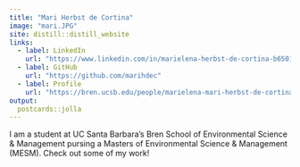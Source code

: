 ```yaml
---
title: "Mari Herbst de Cortina"
image: "mari.JPG"
site: distill::distill_website
links:
  - label: LinkedIn
    url: "https://www.linkedin.com/in/marielena-herbst-de-cortina-b6501a147/"
  - label: GitHub
    url: "https://github.com/marihdec"
  - label: Profile
    url: "https://bren.ucsb.edu/people/marielena-mari-herbst-de-cortina"
output:
  postcards::jolla
---
```

 
I am a student at UC Santa Barbara's Bren School of Environmental Science & Management pursing a Masters of Environmental Science & Management (MESM). Check out some of my work!
